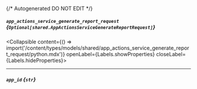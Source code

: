 {/* Autogenerated DO NOT EDIT  */}

##### `app_actions_service_generate_report_request` *{`Optional[shared.AppActionsServiceGenerateReportRequest]`}*
<Collapsible content={() => import('/content/types/models/shared/app_actions_service_generate_report_request/python.mdx')} openLabel={Labels.showProperties} closeLabel={Labels.hideProperties}>
</Collapsible>

---
##### `app_id` *{`str`}*


